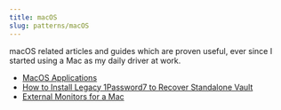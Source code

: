 ```yaml
---
title: macOS
slug: patterns/macOS
---
```


macOS related articles and guides which are proven useful, ever since I started using a Mac as my daily driver at work.

- [MacOS Applications](macos/apps)
- [How to Install Legacy 1Password7 to Recover Standalone Vault](macos/legacy-1password7)
- [External Monitors for a Mac](macos/mac-monitors)